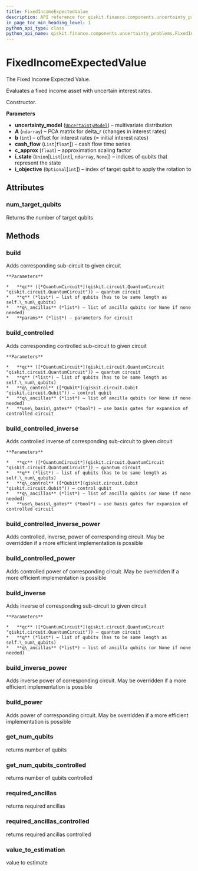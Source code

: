 ```yaml
---
title: FixedIncomeExpectedValue
description: API reference for qiskit.finance.components.uncertainty_problems.FixedIncomeExpectedValue
in_page_toc_min_heading_level: 1
python_api_type: class
python_api_name: qiskit.finance.components.uncertainty_problems.FixedIncomeExpectedValue
---
```


# FixedIncomeExpectedValue

<Class id="qiskit.finance.components.uncertainty_problems.FixedIncomeExpectedValue" isDedicatedPage={true} github="https://github.com/qiskit-community/qiskit-aqua/tree/stable/0.7/qiskit/finance/components/uncertainty_problems/fixed_income_expected_value.py" signature="FixedIncomeExpectedValue(uncertainty_model, A, b, cash_flow, c_approx, i_state=None, i_objective=None)">
  The Fixed Income Expected Value.

  Evaluates a fixed income asset with uncertain interest rates.

  Constructor.

  **Parameters**

  *   **uncertainty\_model** ([`UncertaintyModel`](qiskit.aqua.components.uncertainty_models.UncertaintyModel "qiskit.aqua.components.uncertainty_models.uncertainty_model.UncertaintyModel")) – multivariate distribution
  *   **A** (`ndarray`) – PCA matrix for delta\_r (changes in interest rates)
  *   **b** (`int`) – offset for interest rates (= initial interest rates)
  *   **cash\_flow** (`List`\[`float`]) – cash flow time series
  *   **c\_approx** (`float`) – approximation scaling factor
  *   **i\_state** (`Union`\[`List`\[`int`], `ndarray`, `None`]) – indices of qubits that represent the state
  *   **i\_objective** (`Optional`\[`int`]) – index of target qubit to apply the rotation to

  ## Attributes

  ### num\_target\_qubits

  <Attribute id="qiskit.finance.components.uncertainty_problems.FixedIncomeExpectedValue.num_target_qubits" name="num_target_qubits">
    Returns the number of target qubits
  </Attribute>

  ## Methods

  ### build

  <Function id="qiskit.finance.components.uncertainty_problems.FixedIncomeExpectedValue.build" name="build" signature="FixedIncomeExpectedValue.build(qc, q, q_ancillas=None, params=None)">
    Adds corresponding sub-circuit to given circuit

    **Parameters**

    *   **qc** ([*QuantumCircuit*](qiskit.circuit.QuantumCircuit "qiskit.circuit.QuantumCircuit")) – quantum circuit
    *   **q** (*list*) – list of qubits (has to be same length as self.\_num\_qubits)
    *   **q\_ancillas** (*list*) – list of ancilla qubits (or None if none needed)
    *   **params** (*list*) – parameters for circuit
  </Function>

  ### build\_controlled

  <Function id="qiskit.finance.components.uncertainty_problems.FixedIncomeExpectedValue.build_controlled" name="build_controlled" signature="FixedIncomeExpectedValue.build_controlled(qc, q, q_control, q_ancillas=None, use_basis_gates=True)">
    Adds corresponding controlled sub-circuit to given circuit

    **Parameters**

    *   **qc** ([*QuantumCircuit*](qiskit.circuit.QuantumCircuit "qiskit.circuit.QuantumCircuit")) – quantum circuit
    *   **q** (*list*) – list of qubits (has to be same length as self.\_num\_qubits)
    *   **q\_control** ([*Qubit*](qiskit.circuit.Qubit "qiskit.circuit.Qubit")) – control qubit
    *   **q\_ancillas** (*list*) – list of ancilla qubits (or None if none needed)
    *   **use\_basis\_gates** (*bool*) – use basis gates for expansion of controlled circuit
  </Function>

  ### build\_controlled\_inverse

  <Function id="qiskit.finance.components.uncertainty_problems.FixedIncomeExpectedValue.build_controlled_inverse" name="build_controlled_inverse" signature="FixedIncomeExpectedValue.build_controlled_inverse(qc, q, q_control, q_ancillas=None, use_basis_gates=True)">
    Adds controlled inverse of corresponding sub-circuit to given circuit

    **Parameters**

    *   **qc** ([*QuantumCircuit*](qiskit.circuit.QuantumCircuit "qiskit.circuit.QuantumCircuit")) – quantum circuit
    *   **q** (*list*) – list of qubits (has to be same length as self.\_num\_qubits)
    *   **q\_control** ([*Qubit*](qiskit.circuit.Qubit "qiskit.circuit.Qubit")) – control qubit
    *   **q\_ancillas** (*list*) – list of ancilla qubits (or None if none needed)
    *   **use\_basis\_gates** (*bool*) – use basis gates for expansion of controlled circuit
  </Function>

  ### build\_controlled\_inverse\_power

  <Function id="qiskit.finance.components.uncertainty_problems.FixedIncomeExpectedValue.build_controlled_inverse_power" name="build_controlled_inverse_power" signature="FixedIncomeExpectedValue.build_controlled_inverse_power(qc, q, q_control, power, q_ancillas=None, use_basis_gates=True)">
    Adds controlled, inverse, power of corresponding circuit. May be overridden if a more efficient implementation is possible
  </Function>

  ### build\_controlled\_power

  <Function id="qiskit.finance.components.uncertainty_problems.FixedIncomeExpectedValue.build_controlled_power" name="build_controlled_power" signature="FixedIncomeExpectedValue.build_controlled_power(qc, q, q_control, power, q_ancillas=None, use_basis_gates=True)">
    Adds controlled power of corresponding circuit. May be overridden if a more efficient implementation is possible
  </Function>

  ### build\_inverse

  <Function id="qiskit.finance.components.uncertainty_problems.FixedIncomeExpectedValue.build_inverse" name="build_inverse" signature="FixedIncomeExpectedValue.build_inverse(qc, q, q_ancillas=None)">
    Adds inverse of corresponding sub-circuit to given circuit

    **Parameters**

    *   **qc** ([*QuantumCircuit*](qiskit.circuit.QuantumCircuit "qiskit.circuit.QuantumCircuit")) – quantum circuit
    *   **q** (*list*) – list of qubits (has to be same length as self.\_num\_qubits)
    *   **q\_ancillas** (*list*) – list of ancilla qubits (or None if none needed)
  </Function>

  ### build\_inverse\_power

  <Function id="qiskit.finance.components.uncertainty_problems.FixedIncomeExpectedValue.build_inverse_power" name="build_inverse_power" signature="FixedIncomeExpectedValue.build_inverse_power(qc, q, power, q_ancillas=None)">
    Adds inverse power of corresponding circuit. May be overridden if a more efficient implementation is possible
  </Function>

  ### build\_power

  <Function id="qiskit.finance.components.uncertainty_problems.FixedIncomeExpectedValue.build_power" name="build_power" signature="FixedIncomeExpectedValue.build_power(qc, q, power, q_ancillas=None)">
    Adds power of corresponding circuit. May be overridden if a more efficient implementation is possible
  </Function>

  ### get\_num\_qubits

  <Function id="qiskit.finance.components.uncertainty_problems.FixedIncomeExpectedValue.get_num_qubits" name="get_num_qubits" signature="FixedIncomeExpectedValue.get_num_qubits()">
    returns number of qubits
  </Function>

  ### get\_num\_qubits\_controlled

  <Function id="qiskit.finance.components.uncertainty_problems.FixedIncomeExpectedValue.get_num_qubits_controlled" name="get_num_qubits_controlled" signature="FixedIncomeExpectedValue.get_num_qubits_controlled()">
    returns number of qubits controlled
  </Function>

  ### required\_ancillas

  <Function id="qiskit.finance.components.uncertainty_problems.FixedIncomeExpectedValue.required_ancillas" name="required_ancillas" signature="FixedIncomeExpectedValue.required_ancillas()">
    returns required ancillas
  </Function>

  ### required\_ancillas\_controlled

  <Function id="qiskit.finance.components.uncertainty_problems.FixedIncomeExpectedValue.required_ancillas_controlled" name="required_ancillas_controlled" signature="FixedIncomeExpectedValue.required_ancillas_controlled()">
    returns required ancillas controlled
  </Function>

  ### value\_to\_estimation

  <Function id="qiskit.finance.components.uncertainty_problems.FixedIncomeExpectedValue.value_to_estimation" name="value_to_estimation" signature="FixedIncomeExpectedValue.value_to_estimation(value)">
    value to estimate
  </Function>
</Class>

